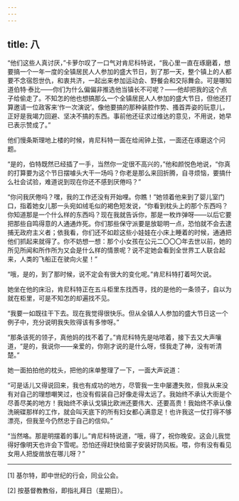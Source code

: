 ```yaml
---
---
---
```

title: 八
---




“他们这些人真讨厌，”卡萝尔叹了一口气对肯尼科特说，“我心里一直在琢磨着，想要搞一个一年一度的全镇居民人人参加的盛大节日，到了那一天，整个镇上的人都要不念宿怨世仇，和衷共济，一起出来参加运动会、野餐会和交际舞会。可是哪知道伯特·泰比——你们为什么偏偏非推选他当镇长不可呢？——他却把我的这个点子给偷走了。不知怎的他也想搞那么一个全镇居民人人参加的盛大节日，但他还打算邀请一位政客来‘作一次演说’。像他要搞的那种装腔作势、搔首弄姿的玩意儿，正好是我竭力回避、坚决不搞的东西。事前他还征求过维达的意见，不用说，她早已表示赞成了。”

他们慢条斯理地上楼的时候，肯尼科特一面在给闹钟上弦，一面还在琢磨这个问题。

“是的，伯特既然已经插了一手，当然你一定很不高兴的，”他和颜悦色地说，“你真的打算要为这个节日摆噱头大干一场吗？你老是那么来回折腾，自寻烦恼，要搞什么社会试验，难道说到现在你还不感到厌倦吗？”

“你问我厌倦吗？嘿，我的工作还没有开始哩。你瞧！”她领着他来到了婴儿室门口，指着她女儿那一头宛如绒毛似的褐色短发说，“你看到枕头上的那个东西吗？你知道那是一个什么样的东西吗？现在我就告诉你，那是一枚炸弹呀——以后它要把那些自鸣得意的人通通炸死。你们那些保守派要是放聪明一点，恐怕就不会去逮捕无政府主义者；依我看，你们还不如趁这些小娃娃在小床上睡着的时候，通通把他们抓起来就得了。你不妨想一想：那个小女孩在公元二〇〇〇年去世以前，她的所见所闻和所作所为又会是什么样的情景呢？说不定她会看到全世界工人联合起来，人类的飞船正在驶向火星！”

“哦，是的，到了那时候，说不定会有很大的变化呢。”肯尼科特打着呵欠说。

她坐在他的床沿，肯尼科特正在五斗柜里东找西寻，找的是他的一条领子，自以为就在柜里，可是不知怎的却遍找不见。

“我要一如既往干下去。现在我觉得很快乐。但从全镇人人参加的盛大节日这一个例子中，充分说明我失败得该有多惨呀。”

“那条该死的领子，真他妈的找不着了。”肯尼科特先是咕哝着，接下去又大声嚷道，“是的，我说你——亲爱的，你刚才说的是什么呀，怪我走了神，没有听清楚。”

她一面拍拍他的枕头，把他的床单整理了一下，一面大声说道：

“可是话儿又得说回来，我也有成功的地方，尽管我一生中屡遭失败，但我从来没有对自己的理想嘲笑过，也没有假装自己好像走得太远了。我始终不承认大街是个尽善尽美的地方！我始终不承认戈镇比欧洲还要伟大、还要高贵！我始终不承认像洗碗碟那样的工作，就会叫天底下的所有妇女都心满意足！也许我这一仗打得不够漂亮，但我至今仍然忠于自己的信仰。”

“当然咯。那是明摆着的事儿。”肯尼科特说道，“哦，得了，祝你晚安。这会儿我觉得好像明天也许会下雪呢。恐怕还得赶快给窗子安装好防风板。喂，你有没有看见女用人把旋凿放在哪儿呀？”



* * *



[1] 基尔特，即中世纪的行会，同业公会。

[2] 按基督教教俗，即指礼拜日（星期日）。